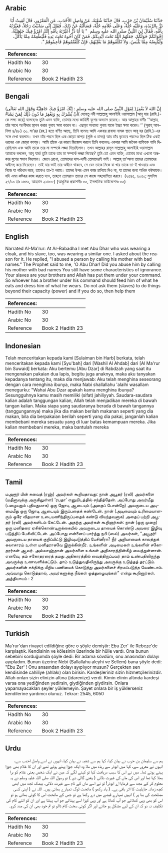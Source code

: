 ## Arabic


<div dir="rtl" lang="ar" style={{fontSize:'larger',backgroundColor:'#f8f9fa',padding:20}}>
حَدَّثَنَا سُلَيْمَانُ بْنُ حَرْبٍ، قَالَ حَدَّثَنَا شُعْبَةُ، عَنْ وَاصِلٍ الأَحْدَبِ، عَنِ الْمَعْرُورِ، قَالَ لَقِيتُ أَبَا ذَرٍّ بِالرَّبَذَةِ، وَعَلَيْهِ حُلَّةٌ، وَعَلَى غُلاَمِهِ حُلَّةٌ، فَسَأَلْتُهُ عَنْ ذَلِكَ، فَقَالَ إِنِّي سَابَبْتُ رَجُلاً، فَعَيَّرْتُهُ بِأُمِّهِ، فَقَالَ لِيَ النَّبِيُّ صلى الله عليه وسلم ‏ "‏ يَا أَبَا ذَرٍّ أَعَيَّرْتَهُ بِأُمِّهِ إِنَّكَ امْرُؤٌ فِيكَ جَاهِلِيَّةٌ، إِخْوَانُكُمْ خَوَلُكُمْ، جَعَلَهُمُ اللَّهُ تَحْتَ أَيْدِيكُمْ، فَمَنْ كَانَ أَخُوهُ تَحْتَ يَدِهِ فَلْيُطْعِمْهُ مِمَّا يَأْكُلُ، وَلْيُلْبِسْهُ مِمَّا يَلْبَسُ، وَلاَ تُكَلِّفُوهُمْ مَا يَغْلِبُهُمْ، فَإِنْ كَلَّفْتُمُوهُمْ فَأَعِينُوهُمْ ‏"‏‏.‏
</div>
<div style={{backgroundColor:'#f8f9fa',padding:20, marginBottom: 10}}><table> <thead> <tr> <th>References:</th> <th></th> </tr> </thead> <tbody><tr><td>Hadith No</td><td>30</td></tr><tr><td>Arabic No</td><td>30</td></tr><tr><td>Reference</td><td>Book 2 Hadith 23</td></tr></tbody></table></div>

## Bengali


<div dir="ltr" lang="bn" style={{fontSize:'larger',backgroundColor:'#f8f9fa',padding:20}}>
(لِقَوْلِ النَّبِيِّ صلى الله عليه وسلم : إِنَّكَ امْرُؤٌ فِيكَ جَاهِلِيَّةٌ وَقَوْلِ اللهِ تَعَالَى )إِنَّ اللهَ لاَ يَغْفِرُ أَنْ يُشْرَكَ بِهِ وَيَغْفِرُ مَا دُونَ ذَلِكَ لِمَنْ يَشَاءُ( যেহেতু নবী সাল্লাল্লাহু আলাইহি ওয়াসাল্লাম [আবূ যার (রাযি.)-কে লক্ষ্য করে] বলেছেনঃ তুমি এমন ব্যক্তি, তোমার মধ্যে জাহিলী যুগের অভ্যাস রয়েছে। আর আল্লাহর বাণীঃ ‘‘আল্লাহ্ তাঁর সাথে অংশীদার স্থাপন করার গুনাহ ক্ষমা করেন না। এছাড়া অন্যান্য গুনাহ যাকে ইচ্ছা ক্ষমা করেন।’’ (সূরাহ্ আন-নিসা ৪/৪৮) ৩০. মা‘রূর (রহ.) হতে বর্ণিত আছে, তিনি বলেনঃ আমি একবার রাবাযা নামক স্থানে আবূ যর (রাযি.)-এর সঙ্গে দেখা করলাম। তখন তাঁর পরনে ছিল এক জোড়া কাপড় (লুঙ্গি ও চাদর) আর তাঁর ভৃত্যের পরনেও ছিল ঠিক একই ধরনের এক জোড়া কাপড়। আমি তাঁকে এর কারণ জিজ্ঞেস করলে তিনি বললেনঃ একবার আমি জনৈক ব্যক্তিকে গালি দিয়েছিলাম এবং আমি তাকে তার মা সম্পর্কে লজ্জা দিয়েছিলাম। তখন আল্লাহর রাসূল সাল্লাল্লাহু আলাইহি ওয়াসাল্লাম আমাকে বললেন, আবূ যার! তুমি তাকে তার মা সম্পর্কে লজ্জা দিয়েছ? তুমি তো এমন ব্যক্তি, তোমার মধ্যে এখনো অন্ধকার যুগের স্বভাব বিদ্যমান। জেনে রেখো, তোমাদের দাস-দাসী তোমাদেরই ভাই। আল্লাহ্ তা‘আলা তাদের তোমাদের অধীনস্থ করে দিয়েছেন। তাই যার ভাই তার অধীনে থাকবে, সে যেন তাকে নিজে যা খায় তাকে তা-ই খাওয়ায় এবং নিজে যা পরিধান করে, তাকেও তা-ই পরায়। তাদের উপর এমন কাজ চাপিয়ে দিও না, যা তাদের জন্য অধিক কষ্টদায়ক। যদি এমন কষ্টকর কাজ করতে দাও, তাহলে তোমরাও তাদের সে কাজে সহযোগিতা করবে। (২৫৪৫, ৬০৫০; মুসলিম ২৭/১০ হাঃ ১৬৬১, আহমাদ ২১৪৮৮) (আধুনিক প্রকাশনীঃ ৩০, ইসলামিক ফাউন্ডেশনঃ ৩০)
</div>
<div style={{backgroundColor:'#f8f9fa',padding:20, marginBottom: 10}}><table> <thead> <tr> <th>References:</th> <th></th> </tr> </thead> <tbody><tr><td>Hadith No</td><td>30</td></tr><tr><td>Arabic No</td><td>30</td></tr><tr><td>Reference</td><td>Book 2 Hadith 23</td></tr></tbody></table></div>

## English


<div dir="ltr" lang="en" style={{fontSize:'larger',backgroundColor:'#f8f9fa',padding:20}}>
Narrated Al-Ma'rur: At Ar-Rabadha I met Abu Dhar who was wearing a cloak, and his slave, too, was wearing a similar one. I asked about the reason for it. He replied, "I abused a person by calling his mother with bad names." The Prophet said to me, 'O Abu Dhar! Did you abuse him by calling his mother with bad names You still have some characteristics of ignorance. Your slaves are your brothers and Allah has put them under your command. So whoever has a brother under his command should feed him of what he eats and dress him of what he wears. Do not ask them (slaves) to do things beyond their capacity (power) and if you do so, then help them
</div>
<div style={{backgroundColor:'#f8f9fa',padding:20, marginBottom: 10}}><table> <thead> <tr> <th>References:</th> <th></th> </tr> </thead> <tbody><tr><td>Hadith No</td><td>30</td></tr><tr><td>Arabic No</td><td>30</td></tr><tr><td>Reference</td><td>Book 2 Hadith 23</td></tr></tbody></table></div>

## Indonesian


<div dir="ltr" lang="id" style={{fontSize:'larger',backgroundColor:'#f8f9fa',padding:20}}>
Telah menceritakan kepada kami [Sulaiman bin Harb] berkata, telah menceritakan kepada kami [Syu'bah] dari [Washil Al Ahdab] dari [Al Ma'rur bin Suwaid] berkata: Aku bertemu [Abu Dzar] di Rabdzah yang saat itu mengenakan pakaian dua lapis, begitu juga anaknya, maka aku tanyakan kepadanya tentang itu, maka dia menjawab: Aku telah menghina seseorang dengan cara menghina ibunya, maka Nabi shallallahu 'alaihi wasallam menegurku: "Wahai Abu Dzar apakah kamu menghina ibunya? Sesungguhnya kamu masih memiliki (sifat) jahiliyyah. Saudara-saudara kalian adalah tanggungan kalian, Allah telah menjadikan mereka di bawah tangan kalian. Maka siapa yang saudaranya berada di bawah tangannya (tanggungannya) maka jika dia makan berilah makanan seperti yang dia makan, bila dia berpakaian berilah seperti yang dia pakai, janganlah kalian membebani mereka sesuatu yang di luar batas kemampuan mereka. Jika kalian membebani mereka, maka bantulah mereka
</div>
<div style={{backgroundColor:'#f8f9fa',padding:20, marginBottom: 10}}><table> <thead> <tr> <th>References:</th> <th></th> </tr> </thead> <tbody><tr><td>Hadith No</td><td>30</td></tr><tr><td>Arabic No</td><td>30</td></tr><tr><td>Reference</td><td>Book 2 Hadith 23</td></tr></tbody></table></div>

## Tamil


<div dir="ltr" lang="ta" style={{fontSize:'larger',backgroundColor:'#f8f9fa',padding:20}}>
மஅரூர் பின் சுவைத் (ரஹ்) அவர்கள் கூறியதாவது: நான் அபூதர் (ரலி) அவர்களை (மதீனாவுக்கு அருகிலுள்ள) ‘ரபதா’ எனுமிடத்தில் சந்தித்தேன். அப்போது அவர்மீது (பழையதும் புதியதுமாக) ஒரு ஜோடி ஆடையும் (அதைப் போன்றே) அவருடைய அடிமைமீது ஒரு ஜோடி ஆடையும் இருப்பதைக் கண்டேன். நான் (அடிமையும் உரிமையாளரும் ஒரே விதமான உடையணிந்திருப்பதைக் கண்டு வியந்தவனாக) அதைப் பற்றி அபூதர் (ரலி) அவர்களிடம் கேட்டேன். அதற்கு அவர்கள் கூறினார்கள்: நான் (ஒரு முறை) ஒரு மனிதரை ஏசிக்கொண்டிருக்கையில் அவருடைய தாயைக் கொண்டு அவரை இழிவு படுத்திப் பேசிவிட்டேன். அப்போது என்னைப் பார்த்து நபி (ஸல்) அவர்கள், “அபூதர்! அவருடைய தாயைக் குறிப்பிட்டு இழிவுபடுத்திப் பேசினீரா? நீர் அறியாமைக் காலத்துக் கலாசாரம் உள்ள மனிதராகவே இருக்கின்றீர். உங்களின் அடிமைகள் உங்களின் சகோதரர்கள் ஆவர். அல்லாஹ்தான் அவர்களை உங்கள் அதிகாரத்தின்கீழ் வைத்துள்ளான். எனவே, தம் சகோதரரைத் தமது அதிகாரத்தில் வைத்திருப்பவர் தாம் உண்பதிலிருந்து அவருக்கு உணவளிக்கட்டும். தாம் உடுத்துவதிலிருந்து அவருக்கு உடுத்தத் தரட்டும். அவர்களின் சக்திக்கு மீறிய பணியைக் கொடுத்து அவர்களைச் சிரமப்படுத்த வேண்டாம். அவ்வாறு கொடுத்தால், அவர்களுக்கு நீங்கள் ஒத்துழையுங்கள்” என்று கூறினார்கள். அத்தியாயம் : 2
</div>
<div style={{backgroundColor:'#f8f9fa',padding:20, marginBottom: 10}}><table> <thead> <tr> <th>References:</th> <th></th> </tr> </thead> <tbody><tr><td>Hadith No</td><td>30</td></tr><tr><td>Arabic No</td><td>30</td></tr><tr><td>Reference</td><td>Book 2 Hadith 23</td></tr></tbody></table></div>

## Turkish


<div dir="ltr" lang="tr" style={{fontSize:'larger',backgroundColor:'#f8f9fa',padding:20}}>
Ma'rur'dan rivayet edildiğine göre o şöyle demiştir: Ebu Zer' ile Rebeze'de karşılaştık. Kendisinin ve kölesinin üzerinde bir hülle vardı. Ona bunun sebebini sorduğumda şöyle dedi: Bir adama sövdüm, onu anasından dolayı ayıpladım. Bunun üzerine Nebi (Sallallahu aleyhi ve Sellem) bana şöyle dedi: "Ebu Zer' ! Onu anasından dolayı ayıplıyor musun? Gerçekten sen kendisinde cahiliye (ahlakı) olan birisin. Kardeşleriniz sizin hizmetçilerinizdir. Allah onları sizin elinizin altına (idarenize) verdi. Kimin elinin altında kardeşi varsa ona yediğinden yedirsin, giydiğinden giydirsin. Onlara yapamayacakları şeyler yüklemeyin. Şayet onlara bir iş yüklerseniz kendilerine yardımcı olunuz. Tekrar: 2545, 6050
</div>
<div style={{backgroundColor:'#f8f9fa',padding:20, marginBottom: 10}}><table> <thead> <tr> <th>References:</th> <th></th> </tr> </thead> <tbody><tr><td>Hadith No</td><td>30</td></tr><tr><td>Arabic No</td><td>30</td></tr><tr><td>Reference</td><td>Book 2 Hadith 23</td></tr></tbody></table></div>

## Urdu


<div dir="rtl" lang="ur" style={{fontSize:'larger',backgroundColor:'#f8f9fa',padding:20}}>
ہم سے سلیمان بن حرب نے بیان کیا، کہا ہم سے شعبہ نے بیان کیا، انہوں نے اسے واصل احدب سے، انہوں نے معرور سے، کہا میں ابوذر سے ربذہ میں ملا وہ ایک جوڑا پہنے ہوئے تھے اور ان کا غلام بھی جوڑا پہنے ہوئے تھا۔ میں نے اس کا سبب دریافت کیا تو کہنے لگے کہ میں نے ایک شخص یعنی غلام کو برا بھلا کہا تھا اور اس کی ماں کی غیرت دلائی ( یعنی گالی دی ) تو رسول اللہ صلی اللہ علیہ وسلم نے یہ معلوم کر کے مجھ سے فرمایا اے ابوذر! تو نے اسے ماں کے نام سے غیرت دلائی، بیشک تجھ میں ابھی کچھ زمانہ جاہلیت کا اثر باقی ہے۔ ( یاد رکھو ) ماتحت لوگ تمہارے بھائی ہیں۔ اللہ نے ( اپنی کسی مصلحت کی بنا پر ) انہیں تمہارے قبضے میں دے رکھا ہے تو جس کے ماتحت اس کا کوئی بھائی ہو تو اس کو بھی وہی کھلائے جو آپ کھاتا ہے اور وہی کپڑا اسے پہنائے جو آپ پہنتا ہے اور ان کو اتنے کام کی تکلیف نہ دو کہ ان کے لیے مشکل ہو جائے اور اگر کوئی سخت کام ڈالو تو تم خود بھی ان کی مدد کرو۔
</div>
<div style={{backgroundColor:'#f8f9fa',padding:20, marginBottom: 10}}><table> <thead> <tr> <th>References:</th> <th></th> </tr> </thead> <tbody><tr><td>Hadith No</td><td>30</td></tr><tr><td>Arabic No</td><td>30</td></tr><tr><td>Reference</td><td>Book 2 Hadith 23</td></tr></tbody></table></div>